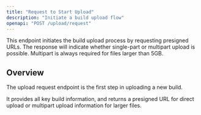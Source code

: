```yaml
---
title: "Request to Start Upload"
description: "Initiate a build upload flow"
openapi: "POST /upload/request"
---
```


<Note>
  This endpoint initiates the build upload process by requesting presigned URLs. The response will indicate whether single-part or multipart upload is possible. Multipart is always required for files larger than 5GB.
</Note>

## Overview

The upload request endpoint is the first step in uploading a new build.

It provides all key build information, and returns a presigned URL for direct upload or multipart upload information for larger files.
